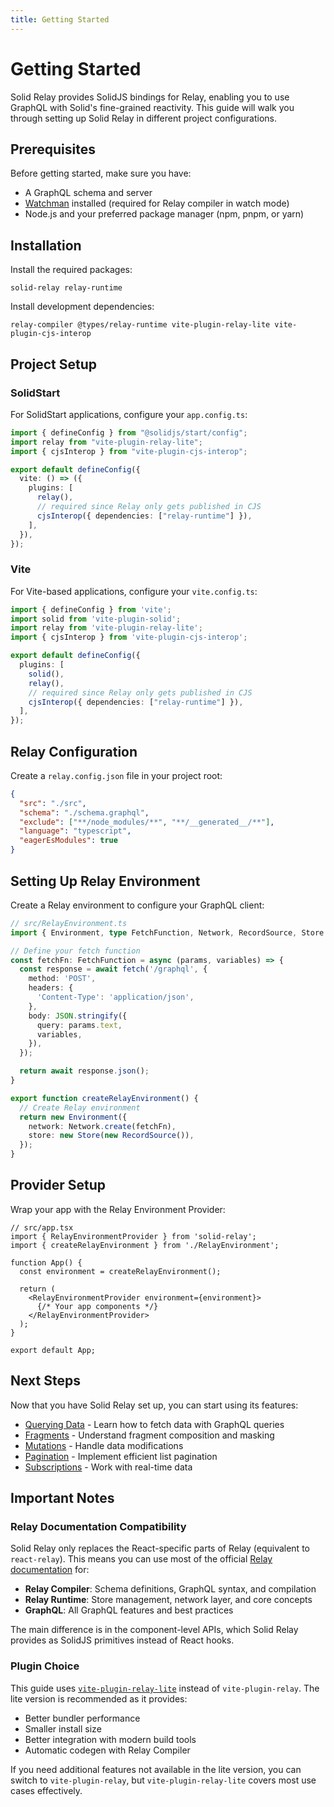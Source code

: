```yaml
---
title: Getting Started
---
```


# Getting Started

Solid Relay provides SolidJS bindings for Relay, enabling you to use GraphQL with Solid's fine-grained reactivity. This guide will walk you through setting up Solid Relay in different project configurations.

## Prerequisites

Before getting started, make sure you have:

- A GraphQL schema and server
- [Watchman](https://facebook.github.io/watchman/) installed (required for Relay compiler in watch mode)
- Node.js and your preferred package manager (npm, pnpm, or yarn)

## Installation

Install the required packages:

```package-install
solid-relay relay-runtime
```

Install development dependencies:

```package-install-dev
relay-compiler @types/relay-runtime vite-plugin-relay-lite vite-plugin-cjs-interop
```

## Project Setup

### SolidStart

For SolidStart applications, configure your `app.config.ts`:

```typescript
import { defineConfig } from "@solidjs/start/config";
import relay from "vite-plugin-relay-lite";
import { cjsInterop } from "vite-plugin-cjs-interop";

export default defineConfig({
  vite: () => ({
    plugins: [
      relay(),
      // required since Relay only gets published in CJS
      cjsInterop({ dependencies: ["relay-runtime"] }),
    ],
  }),
});
```

### Vite

For Vite-based applications, configure your `vite.config.ts`:

```typescript
import { defineConfig } from 'vite';
import solid from 'vite-plugin-solid';
import relay from 'vite-plugin-relay-lite';
import { cjsInterop } from 'vite-plugin-cjs-interop';

export default defineConfig({
  plugins: [
    solid(),
    relay(),
    // required since Relay only gets published in CJS
    cjsInterop({ dependencies: ["relay-runtime"] }),
  ],
});
```

## Relay Configuration

Create a `relay.config.json` file in your project root:

```json
{
  "src": "./src",
  "schema": "./schema.graphql",
  "exclude": ["**/node_modules/**", "**/__generated__/**"],
  "language": "typescript",
  "eagerEsModules": true
}
```

## Setting Up Relay Environment

Create a Relay environment to configure your GraphQL client:

```typescript
// src/RelayEnvironment.ts
import { Environment, type FetchFunction, Network, RecordSource, Store } from 'relay-runtime';

// Define your fetch function
const fetchFn: FetchFunction = async (params, variables) => {
  const response = await fetch('/graphql', {
    method: 'POST',
    headers: {
      'Content-Type': 'application/json',
    },
    body: JSON.stringify({
      query: params.text,
      variables,
    }),
  });

  return await response.json();
}

export function createRelayEnvironment() {
  // Create Relay environment
  return new Environment({
    network: Network.create(fetchFn),
    store: new Store(new RecordSource()),
  });
}
```

## Provider Setup

Wrap your app with the Relay Environment Provider:

```tsx
// src/app.tsx
import { RelayEnvironmentProvider } from 'solid-relay';
import { createRelayEnvironment } from './RelayEnvironment';

function App() {
  const environment = createRelayEnvironment();

  return (
    <RelayEnvironmentProvider environment={environment}>
      {/* Your app components */}
    </RelayEnvironmentProvider>
  );
}

export default App;
```

## Next Steps

Now that you have Solid Relay set up, you can start using its features:

- [Querying Data](/guide/querying) - Learn how to fetch data with GraphQL queries
- [Fragments](/guide/fragments) - Understand fragment composition and masking
- [Mutations](/guide/mutations) - Handle data modifications
- [Pagination](/guide/pagination) - Implement efficient list pagination
- [Subscriptions](/guide/subscriptions) - Work with real-time data

## Important Notes

### Relay Documentation Compatibility

Solid Relay only replaces the React-specific parts of Relay (equivalent to `react-relay`). This means you can use most of the official [Relay documentation](https://relay.dev/docs/) for:

- **Relay Compiler**: Schema definitions, GraphQL syntax, and compilation
- **Relay Runtime**: Store management, network layer, and core concepts
- **GraphQL**: All GraphQL features and best practices

The main difference is in the component-level APIs, which Solid Relay provides as SolidJS primitives instead of React hooks.

### Plugin Choice

This guide uses [`vite-plugin-relay-lite`](https://github.com/cometkim/vite-plugin-relay-lite) instead of `vite-plugin-relay`. The lite version is recommended as it provides:

- Better bundler performance
- Smaller install size
- Better integration with modern build tools
- Automatic codegen with Relay Compiler

If you need additional features not available in the lite version, you can switch to `vite-plugin-relay`, but `vite-plugin-relay-lite` covers most use cases effectively.
